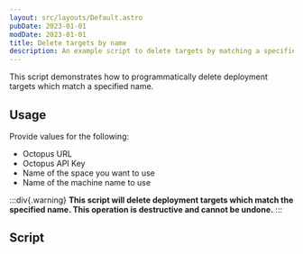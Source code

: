 ```yaml
---
layout: src/layouts/Default.astro
pubDate: 2023-01-01
modDate: 2023-01-01
title: Delete targets by name
description: An example script to delete targets by matching a specified name.
---
```


This script demonstrates how to programmatically delete deployment targets which match a specified name.

## Usage

Provide values for the following:

- Octopus URL
- Octopus API Key
- Name of the space you want to use
- Name of the machine name to use

:::div{.warning}
**This script will delete deployment targets which match the specified name. This operation is destructive and cannot be undone.**
:::

## Script

<DeleteTargetsByNameScripts />
